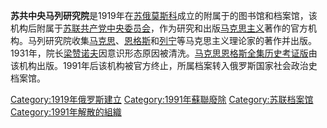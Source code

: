 {{Unreferenced|time=2021-01-25T12:35:23+00:00}}
'''苏共中央马列研究院'''是1919年在[[苏俄|苏俄]][[莫斯科|莫斯科]]成立的附属于{{le|共产主义学院|Communist Academy}}的图书馆和档案馆，该机构后附属于[[苏联共产党中央委员会|苏联共产党中央委员会]]，作为研究和出版[[马克思主义|马克思主义]]著作的官方机构。马列研究院收集[[马克思|马克思]]、[[恩格斯|恩格斯]]和[[列宁|列宁]]等马克思主义理论家的著作并出版。1931年，院长[[梁赞诺夫|梁赞诺夫]]因意识形态原因被清洗。[[马克思恩格斯全集历史考证版|马克思恩格斯全集历史考证版]]由该机构出版。1991年后该机构被官方终止，所属档案转入俄罗斯国家社会政治史档案馆。

[[Category:1919年俄罗斯建立|Category:1919年俄罗斯建立]]
[[Category:1991年蘇聯廢除|Category:1991年蘇聯廢除]]
[[Category:苏联档案馆|Category:苏联档案馆]]
[[Category:1991年解散的組織|Category:1991年解散的組織]]
{{politic-stub}}